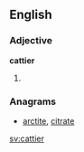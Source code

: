 ==English==

===Adjective===
'''cattier'''

# {{comparative of|catty}}

===Anagrams===
* [[arctite#English|arctite]], [[citrate#English|citrate]]

[[sv:cattier]]